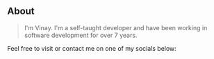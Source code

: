 ## About

> I'm Vinay. I'm a self-taught developer and have been working in software development for over 7 years.

Feel free to visit or contact me on one of my socials below: